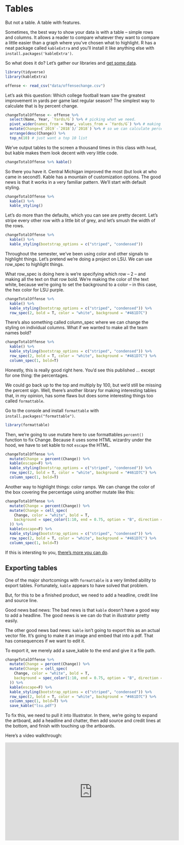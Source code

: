 # Tables

But not a table. A table with features. 

Sometimes, the best way to show your data is with a table -- simple rows and columns. It allows a reader to compare whatever they want to compare a little easier than a graph where you've chosen what to highlight. R has a neat package called `kableExtra` and you'll install it like anything else with `install.packages('kableExtra')`. 

So what does it do? Let's gather our libraries and [get some data](https://unl.box.com/s/g3eeuogx8bog72ig28enuakhpdlbn394). 

```r
library(tidyverse)
library(kableExtra)
```


```r
offense <- read_csv("data/offensechange.csv")
```

Let's ask this question: Which college football team saw the greatest improvement in yards per game last regular season? The simplest way to calculate that is by percent change. 

```r
changeTotalOffense <- offense %>%
  select(Name, Year, `Yards/G`) %>% # picking what we need.
  pivot_wider(names_from = Year, values_from = `Yards/G`) %>% # making it wide 
  mutate(Change=(`2019`-`2018`)/`2018`) %>% # so we can calculate percent change
  arrange(desc(Change)) %>%  
  top_n(10) # just want a top 10 list
```
We've output tables to the screen a thousand times in this class with `head`, but kable makes them look decent with very little code. 

```r
changeTotalOffense %>% kable()
```

So there you have it. Central Michigan improved the most (but look at who came in second!). Kable has a mountain of customization options. The good news is that it works in a very familiar pattern. We'll start with default styling.

```r
changeTotalOffense %>% 
  kable() %>% 
  kable_styling()
```
Let's do more than the defaults, which you can see are pretty decent. Let's stripe every other row with a little bit of grey, and let's smush the width of the rows.

```r
changeTotalOffense %>% 
  kable() %>% 
  kable_styling(bootstrap_options = c("striped", "condensed"))
```

Throughout the semester, we've been using color and other signals to highlight things. Let's pretend we're doing a project on LSU. We can use row_spec to highlight things.

What row_spec is doing here is we're specifying which row -- 2 -- and making all the text on that row bold. We're making the color of the text white, because we're going to set the background to a color -- in this case, the hex color for LSU purple.

```r
changeTotalOffense %>% 
  kable() %>% 
  kable_styling(bootstrap_options = c("striped", "condensed")) %>%
  row_spec(2, bold = T, color = "white", background = "#461D7C")
```

There's also something called column_spec where we can change the styling on individual columns. What if we wanted to make all the team names bold?

```r
changeTotalOffense %>% 
  kable() %>% 
  kable_styling(bootstrap_options = c("striped", "condensed")) %>%
  row_spec(2, bold = T, color = "white", background = "#461D7C") %>%
  column_spec(1, bold=T)
```

Honestly, this is really good right here. You'd see this published ... except for one thing: the percentages.

We could go back up to the top and multiply by 100, but we'd still be missing the percent sign. Well, there's another library for making interesting tables that, in my opinion, has some flaws but does some interesting things too called `formattable`. 

Go to the console and install `formattable` with `install.packages("formattable")`. 

```r
library(formattable)
```

Then, we're going to use mutate here to use formattables `percent()` function to fix Change. Because it uses some HTML wizardry under the hood, we have to set kable to not `escape` the HTML.

```r
changeTotalOffense %>% 
  mutate(Change = percent(Change)) %>%
  kable(escape=F) %>% 
  kable_styling(bootstrap_options = c("striped", "condensed")) %>%
  row_spec(2, bold = T, color = "white", background = "#461D7C") %>%
  column_spec(1, bold=T)
```

Another way to highlight things: color ramps. We can change the color of the box covering the percentage using another mutate like this:

```r
changeTotalOffense %>% 
  mutate(Change = percent(Change)) %>%
  mutate(Change = cell_spec(
    Change, color = "white", bold = T,
    background = spec_color(1:10, end = 0.75, option = "B", direction = -1)
  )) %>%
  kable(escape=F) %>% 
  kable_styling(bootstrap_options = c("striped", "condensed")) %>%
  row_spec(2, bold = T, color = "white", background = "#461D7C") %>%
  column_spec(1, bold=T)
```

If this is intersting to you, [there's more you can do](https://cran.r-project.org/web/packages/kableExtra/vignettes/awesome_table_in_html.html#overview).

## Exporting tables

One of the major shortcomings with `formattable` is a very limited ability to export tables. Fortunately, `kable` appears to have solved that problem.

But, for this to be a finished product, we need to add a headline, credit line and source line. 

Good news bad news: The bad news is that `kable` doesn't have a good way to add a headline. The good news is we can do that in illustrator pretty easily.

The other good news bad news: `kable` isn't going to export this as an actual vector file. It's going to make it an image and embed that into a pdf. That has consequences if we want to edit it.

To export it, we merely add a save_kable to the end and give it a file path.

```r
changeTotalOffense %>% 
  mutate(Change = percent(Change)) %>%
  mutate(Change = cell_spec(
    Change, color = "white", bold = T,
    background = spec_color(1:10, end = 0.75, option = "B", direction = -1)
  )) %>%
  kable(escape=F) %>% 
  kable_styling(bootstrap_options = c("striped", "condensed")) %>%
  row_spec(2, bold = T, color = "white", background = "#461D7C") %>%
  column_spec(1, bold=T) %>%
  save_kable("lsu.pdf")
```
To fix this, we need to pull it into Illustrator. In there, we're going to expand the artboard, add a headline and chatter, then add source and credit lines at the bottom, and finish with touching up the artboards.

Here's a video walkthrough:

<iframe width="560" height="315" src="https://www.youtube.com/embed/AeZ5uiCpJro" frameborder="0" allow="accelerometer; autoplay; encrypted-media; gyroscope; picture-in-picture" allowfullscreen></iframe>


